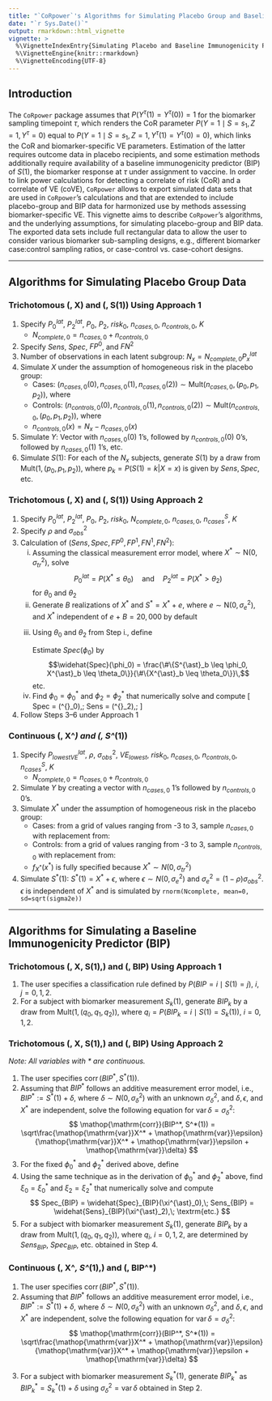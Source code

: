 ```yaml
---
title: "`CoRpower`'s Algorithms for Simulating Placebo Group and Baseline Immunogenicity Predictor Data"
date: "`r Sys.Date()`"
output: rmarkdown::html_vignette
vignette: >
  %\VignetteIndexEntry{Simulating Placebo and Baseline Immunogenicity Predictor Data}
  %\VignetteEngine{knitr::rmarkdown}
  %\VignetteEncoding{UTF-8}
---
```


\DeclareMathOperator{\corr}{corr}
\DeclareMathOperator{\var}{var}

## Introduction
The `CoRpower` package assumes that $P(Y^{\tau}(1)=Y^{\tau}(0))=1$ for the biomarker sampling timepoint $\tau$, which renders the CoR parameter $P(Y=1 \mid S=s_1, Z=1, Y^{\tau}=0)$ equal to $P(Y=1 \mid S=s_1, Z=1, Y^{\tau}(1)=Y^{\tau}(0)=0)$, which links the CoR and biomarker-specific VE parameters. Estimation of the latter requires outcome data in placebo recipients, and some estimation methods additionally require availability of a baseline immunogenicity predictor (BIP) of $S(1)$, the biomarker response at $\tau$ under assignment to vaccine. In order to link power calculations for detecting a correlate of risk (CoR) and a correlate of VE (coVE), `CoRpower` allows to export simulated data sets that are used in `CoRpower`'s calculations and that are extended to include placebo-group and BIP data for harmonized use by methods assessing biomarker-specific VE. This vignette aims to describe `CoRpower`'s algorithms, and the underlying assumptions, for simulating placebo-group and BIP data. The exported data sets include full rectangular data to allow the user to consider various biomarker sub-sampling designs, e.g., different biomarker case:control sampling ratios, or case-control vs. case-cohort designs.

***
## Algorithms for Simulating Placebo Group Data
### Trichotomous \(\, X\) and \(\, S(1)\) Using Approach 1
<ol>
<li> Specify $P^{lat}_0$, $P^{lat}_2$, $P_0$, $P_2$, $risk_0$, $n_{cases, 0}$, $n_{controls, 0}$, $K$
  <ul>
  <li> $N_{complete, 0} = n_{cases, 0} + n_{controls, 0}$
  </ul>
<li> Specify $Sens$, $Spec$, $FP^0$, and $FN^2$
<li> Number of observations in each latent subgroup: $N_x = N_{complete, 0} P^{lat}_x$
<li> Simulate $X$ under the assumption of homogeneous risk in the placebo group: 
  <ul>
  <li> Cases: $\left(n_{cases, 0}(0),n_{cases,0}(1),n_{cases,0}(2)\right) \sim \mathsf{Mult}(n_{cases,0},(p_0,p_1,p_2))$, where
  \begin{align*}
  p_x=P(X=x|Y=1,Y^{\tau}=0,Z=0) &= P(X=x|Y(0)=1)\\ 
  &= \frac{P(Y(0)=1|X=x)P(X=x)}{P(Y(0)=1)}\\
  &= \frac{risk^{lat}_0(x)P^{lat}_{x}}{risk_0}\\
  &= P^{lat}_{x} \quad \text{because } risk^{lat}_0(x)=risk_0
  \end{align*}
  <li> Controls: $\left(n_{controls,0}(0),n_{controls,0}(1),n_{controls,0}(2)\right) \sim \mathsf{Mult}(n_{controls,0},(p_0,p_1,p_2))$, where
  \begin{align*}
  p_x=P(X=x|Y=0,Y^{\tau}=0,Z=0) &= P(X=x|Y(0)=0)\\ 
  &= \frac{P(Y(0)=0|X=x)P(X=x)}{P(Y(0)=0)}\\
  &= \frac{(1-risk^{lat}_0(x))P^{lat}_{x}}{(1-risk_0)}\\
  &= P^{lat}_{x} \quad \text{because } risk^{lat}_0(x)=risk_0
  \end{align*}
  <li> $n_{controls,0}(x) = N_x - n_{cases,0}(x)$
  </ul>
<li> Simulate $Y$: Vector with $n_{cases,0}(0)$ 1's, followed by $n_{controls,0}(0)$ 0's, followed by $n_{cases,0}(1)$ 1's, etc.
<li> Simulate $S(1)$: For each of the $N_x$ subjects, generate $S(1)$ by a draw from $\mathsf{Mult}(1,(p_0,p_1,p_2))$, where $p_k=P(S(1)=k|X=x)$ is given by $Sens, Spec$, etc.  
</ol>

### Trichotomous \(\, X\) and \(\, S(1)\) Using Approach 2
<ol>
<li> Specify $P^{lat}_0$, $P^{lat}_2$, $P_0$, $P_2$, $risk_0$, $N_{complete,0}$, $n_{cases,0}$, $n^S_{cases}$, $K$
<li> Specify $\rho$ and $\sigma^2_{obs}$ 
<li> Calculation of $(Sens, Spec, FP^0, FP^1, FN^1, FN^2)$:
  <ol type="i">
  <li> Assuming the classical measurement error model, where $X^{\ast} \sim \mathsf{N}(0,\sigma^2_{tr})$,  solve
  $$P^{lat}_0 = P(X^{\ast} \leq \theta_0) \quad \textrm{and} \quad P^{lat}_2 = P(X^{\ast} > \theta_2)$$
  for $\theta_0$ and $\theta_2$
  <li> Generate $B$ realizations of $X^{\ast}$ and $S^{\ast} = X^{\ast} + e$, where $e \sim \mathsf{N}(0,\sigma^2_{e})$, and
  $X^{\ast}$ independent of $e$
      + $B = 20,000$ by default
  <li> Using $\theta_0$ and $\theta_2$ from Step i., define
  \begin{align*}
  Spec(\phi_0) &= P(S^{\ast} \leq \phi_0 \mid X^{\ast} \leq \theta_0)\\
  FN^1(\phi_0) &= P(S^{\ast} \leq \phi_0 \mid X^{\ast} \in (\theta_0,\theta_2])\\
  FN^2(\phi_0) &= P(S^{\ast} \leq \phi_0 \mid X^{\ast} > \theta_2)\\
  Sens(\phi_2) &= P(S^{\ast} > \phi_2 \mid X^{\ast} > \theta_2)\\
  FP^1(\phi_2) &= P(S^{\ast} > \phi_2 \mid X^{\ast} \in (\theta_0,\theta_2])\\
  FP^0(\phi_2) &= P(S^{\ast} > \phi_2 \mid X^{\ast} \leq \theta_0)
  \end{align*}
        
  Estimate $Spec(\phi_0)$ by
  $$\widehat{Spec}(\phi_0) = \frac{\#\{S^{\ast}_b \leq \phi_0, X^{\ast}_b \leq \theta_0\}}{\#\{X^{\ast}_b \leq \theta_0\}}\,$$ etc.
  <li> Find $\phi_0 = \phi^{\ast}_0$ and $\phi_2 = \phi^{\ast}_2$ that numerically solve
  \begin{align*}
  P_0 &= \widehat{Spec}(\phi_0)P^{lat}_0 + \widehat{FN}^1(\phi_0)P^{lat}_1 + \widehat{FN}^2(\phi_0)P^{lat}_2\\
  P_2 &= \widehat{Sens}(\phi_2)P^{lat}_2 + \widehat{FP}^1(\phi_2)P^{lat}_1 + \widehat{FP}^0(\phi_2)P^{lat}_0
  \end{align*}
  and compute
  \[
  Spec = \widehat{Spec}(\phi^{\ast}_0),\; Sens = \widehat{Sens}(\phi^{\ast}_2),\; \textrm{etc.}
  \]
  </ol>      

<li> Follow Steps 3--6 under Approach 1
</ol>

### Continuous \(\, X^*\) and \(\, S^*(1)\)
<ol>
<li> Specify $P^{lat}_{lowestVE}$, $\rho$, $\sigma^2_{obs}$, $VE_{lowest}$, $risk_0$, $n_{cases,0}$, $n_{controls, 0}$, $n^S_{cases}$, $K$
  <ul> 
  <li> $N_{complete, 0} = n_{cases, 0} + n_{controls, 0}$
  </ul>
<li> Simulate $Y$ by creating a vector with $n_{cases,0}$ 1's followed by $n_{controls,0}$ 0's.
<li> Simulate $X^*$ under the assumption of homogeneous risk in the placebo group:
  <ul>
  <li> Cases: from a grid of values ranging from -3 to 3, sample $n_{cases,0}$ with replacement from:
  \begin{align*}
  f_{X^{\ast}}(x^{\ast}|Y=1,Y^{\tau}=0,Z=0) &= f_{X^{\ast}}(x^{\ast}|Y(0)=1)\\
  &= \frac{P(Y(0)=1|X^*=x^*)f_{X^{\ast}}(x^{\ast})}{P(Y(0)=1)}\\
  &= \frac{risk^{lat}_0(x^*)f_{X^{\ast}}(x^{\ast})}{risk_0}\\
  &= f_{X^{\ast}}(x^{\ast}) \quad \text{because } risk^{lat}_0(x^*)=risk_0
  \end{align*}
  <li> Controls: from a grid of values ranging from -3 to 3, sample $n_{controls,0}$ with replacement from:
  \begin{align*}
  f_{X^{\ast}}(x^{\ast}|Y=0,Y^{\tau}=0,Z=0) &= f_{X^{\ast}}(x^{\ast}|Y(0)=0)\\
  &= \frac{P(Y(0)=0|X^*=x^*)f_{X^{\ast}}(x^{\ast})}{P(Y(0)=0)}\\
  &= \frac{(1-risk^{lat}_0(x^*))f_{X^{\ast}}(x^{\ast})}{1-risk_0}\\
  &= f_{X^{\ast}}(x^{\ast}) \quad \text{because } risk^{lat}_0(x^*)=risk_0
  \end{align*}
  <li> $f_{X^{\ast}}(x^{\ast})$ is fully specified because $X^* \sim N(0, \sigma^2_{tr})$
  </ul>
<li> Simulate $S^*(1)$: $S^*(1)=X^*+\epsilon,$ where $\epsilon \sim N(0, \sigma^2_e)$ and $\sigma_e^2=(1-\rho)\sigma^2_{obs}$. $\epsilon$ is independent of $X^*$ and is simulated by `rnorm(Ncomplete, mean=0, sd=sqrt(sigma2e))` 
</ol>

***
## Algorithms for Simulating a Baseline Immunogenicity Predictor (BIP)
### Trichotomous \(\, X, S(1),\) and \(\, BIP\) Using Approach 1
<ol>
<li> The user specifies a classification rule defined by $P(BIP=i \mid S(1)=j)$, $i,j=0,1,2$.
<li> For a subject with biomarker measurement $S_k(1)$, generate $BIP_k$ by a draw from $\mathsf{Mult}(1, (q_0, q_1, q_2))$, where $q_i=P(BIP_k=i \mid S(1)=S_k(1))$, $i=0,1,2$.
</ol>

### Trichotomous \(\, X, S(1),\) and \(\, BIP\) Using Approach 2
*Note: All variables with \* are continuous.*

<ol>
<li> The user specifies $\corr(BIP^*, S^*(1))$.
<li> Assuming that $BIP^*$ follows an additive measurement error model, i.e., $BIP^* := S^*(1) + \delta$, where $\delta \sim N(0, \sigma^2_{\delta})$ with an unknown $\sigma^2_{\delta}$, and $\delta, \epsilon$, and $X^*$ are independent, solve the following equation for $\var \delta = \sigma^2_{\delta}$:
$$
\corr(BIP^*, S^*(1)) = \sqrt\frac{\var X^* + \var\epsilon}{\var X^* + \var\epsilon + \var \delta}
$$
<li> For the fixed $\phi^{\ast}_0$ and $\phi^{\ast}_2$ derived above, define
\begin{align*}
Spec_{BIP}(\xi_0) &= P(BIP^{\ast} \leq \xi_0 \mid S^{\ast} \leq \phi^{\ast}_0)\\
FN^1_{BIP}(\xi_0) &= P(BIP^{\ast} \leq \xi_0 \mid S^{\ast} \in (\phi^{\ast}_0,\phi^{\ast}_2])\\
FN^2_{BIP}(\xi_0) &= P(BIP^{\ast} \leq \xi_0 \mid S^{\ast} > \phi^{\ast}_2)\\
Sens_{BIP}(\xi_2) &= P(BIP^{\ast} > \xi_2 \mid S^{\ast} > \phi^{\ast}_2)\\
FP^1_{BIP}(\xi_2) &= P(BIP^{\ast} > \xi_2 \mid S^{\ast} \in (\phi^{\ast}_0,\phi^{\ast}_2])\\
FP^0_{BIP}(\xi_2) &= P(BIP^{\ast} > \xi_2 \mid S^{\ast} \leq \phi^{\ast}_0)
\end{align*}
<li> Using the same technique as in the derivation of $\phi^{\ast}_0$ and $\phi^{\ast}_2$ above, find $\xi_0=\xi^{\ast}_0$ and $\xi_2=\xi^{\ast}_2$ that numerically solve
\begin{align*}
P_0 &= \widehat{Spec}_{BIP}(\xi_0)P_0 + \widehat{FN}_{BIP}^1(\xi_0)P_1 + \widehat{FN}_{BIP}^2(\xi_0)P_2\\
P_2 &= \widehat{Sens}_{BIP}(\xi_2)P_2 + \widehat{FP}_{BIP}^1(\xi_2)P_1 + \widehat{FP}_{BIP}^0(\xi_2)P_0
\end{align*}
and compute
$$
Spec_{BIP} = \widehat{Spec}_{BIP}(\xi^{\ast}_0),\; Sens_{BIP} = \widehat{Sens}_{BIP}(\xi^{\ast}_2),\; \textrm{etc.}
$$
<li> For a subject with biomarker measurement $S_k(1)$, generate $BIP_k$ by a draw from $\mathsf{Mult}(1, (q_0, q_1, q_2))$, where $q_i$, $i=0,1,2$, are determined by $Sens_{BIP}$, $Spec_{BIP}$, etc. obtained in Step 4.
</ol>

### Continuous \(\, X^*, S^*(1),\) and \(\, BIP^*\)
<ol>
<li> The user specifies $\corr(BIP^*, S^*(1))$.
<li> Assuming that $BIP^*$ follows an additive measurement error model, i.e., $BIP^* := S^*(1) + \delta$, where $\delta \sim N(0, \sigma^2_{\delta})$ with an unknown $\sigma^2_{\delta}$, and $\delta, \epsilon$, and $X^*$ are independent, solve the following equation for $\var \delta = \sigma^2_{\delta}$:
$$
\corr(BIP^*, S^*(1)) = \sqrt\frac{\var X^* + \var\epsilon}{\var X^* + \var\epsilon + \var \delta}
$$
<li> For a subject with biomarker measurement $S^*_k(1)$, generate $BIP^*_k$ as $BIP^*_k = S^*_k(1) + \delta$ using $\sigma^2_{\delta} = \var \delta$ obtained in Step 2.

